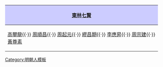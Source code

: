 {|align="center" style="border:1px solid #AAAAAA; margin-top:5px; margin-bottom:5px;"
!style="background-color:#CCCCFF;"|[[東林七賢]]
|-
|[[高攀龙|高攀龍]]{{·}} [[周順昌]]{{·}} [[周起元]]{{·}} [[缪昌期|繆昌期]]{{·}} [[李应升|李應昇]]{{·}} [[周宗建]]{{·}} [[黃尊素]]
|}<noinclude>[[Category:明朝人模板]]</noinclude>